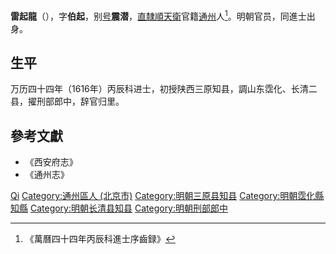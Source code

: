 {{Otheruses|other=名为雷起龙的其他人物|雷起龙}}

'''雷起龍'''（{{bd|?||?|}}），字'''伯起'''，别[[号|号]]'''震潜'''，[[直隸|直隸]][[順天府|順天衛]]官籍[[通州|通州]]人<ref>《萬曆四十四年丙辰科進士序齒録》</ref>。明朝官员，同進士出身。

== 生平 ==
万历四十四年（1616年）丙辰科进士，初授陕西三原知县，調山东霑化、长清二县，擢刑部郎中，辞官归里。

== 參考文獻 ==
{{reflist}}
*《西安府志》
*《通州志》

{{start box}}
{{s-off}}
{{s-before|[[楊之璋|楊之璋]]}}
{{s-title|明朝三原縣知縣|萬曆年間－天啟年間}}
{{s-after|[[姜兆張|姜兆張]]}}
{{end box}}

{{萬曆四十四年丙辰科殿試金榜}}

{{Authority control}}
{{DEFAULTSORT:Lei雷}}
[[Category:雷姓|Qi]]
[[Category:通州區人_(北京市)|Category:通州區人 (北京市)]]
[[Category:明朝三原县知县|Category:明朝三原县知县]]
[[Category:明朝霑化縣知縣|Category:明朝霑化縣知縣]]
[[Category:明朝长清县知县|Category:明朝长清县知县]]
[[Category:明朝刑部郎中|Category:明朝刑部郎中]]